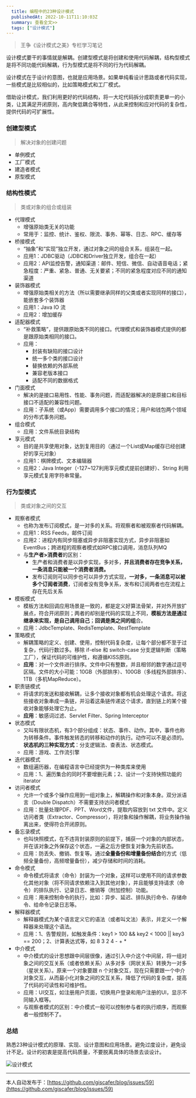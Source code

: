 ```yaml
---
  title: 编程中的23种设计模式
  publishedAt: 2022-10-11T11:10:03Z
  summary: 查看全文>>
  tags: ["设计模式"]
---
```


> 王争《设计模式之美》专栏学习笔记

设计模式要干的事情就是解耦。创建型模式是将创建和使用代码解耦，结构型模式是将不同功能代码解耦，行为型模式是将不同的行为代码解耦。

设计模式在于设计的意图，也就是应用场景。如果单纯看设计思路或者代码实现，一些模式是比较相似的，比如策略模式和工厂模式。

借助设计模式，我们利用更好的代码结构，将一大坨代码拆分成职责更单一的小类，让其满足开闭原则，高内聚低耦合等特性，从此来控制和应对代码的复杂性，提供代码的可扩展性。
### 创建型模式
> 解决对象的创建问题

- 单例模式
- 工厂模式
- 建造者模式
- 原型模式

### 结构性模式

> 类或对象的组合或组装

- 代理模式
   - 增强原始类无关的功能
   - 常用于：监控、统计、鉴权、限流、事务、幂等、日志、RPC、缓存等
- 桥接模式
   - “抽象”和“实现”独立开发，通过对象之间的组合关系，组装在一起。
   - 应用1：JDBC驱动（JDBC和Driver独立开发，组合在一起）
   - 应用2：API监控告警，通知渠道：邮件、短信、微信、自动语音电话；紧急程度：严重、紧急、普通、无关要紧；不同的紧急程度对应不同的通知渠道
- 装饰器模式
   - 增强原始类相关的方法（所以需要继承同样的父类或者实现同样的接口），能嵌套多个装饰器
   - 应用1：Java IO 流
   - 应用2：增加缓存
- 适配器模式
   - “补救策略”，提供跟原始类不同的接口。代理模式和装饰器模式提供的都是跟原始类相同的接口。
   - 应用：
      - 封装有缺陷的接口设计
      - 统一多个类的接口设计
      - 替换依赖的外部系统
      - 兼容老版本接口
      - 适配不同的数据格式
- 门面模式
   - 解决的是接口易用性、性能、事务问题，而适配器解决的是原接口和目标接口不适配的兼容性问题。
   - 应用：子系统（或App）需要调用多个接口的情况；用户和钱包两个领域的分布式事务问题。
- 组合模式
   - 应用：文件系统目录结构
- 享元模式
   - 目的是共享使用对象，达到复用目的（通过一个List或Map缓存已经创建好的享元对象）
   - 应用1：棋牌模式、文本编辑器
   - 应用2：Java Integer（-127~127利用享元模式提前创建好）、String 利用享元模式复用字符串常量。

### 行为型模式

> 类或对象之间的交互

- 观察者模式
   - 也称为发布订阅模式，是一对多的关系。将观察者和被观察者代码解耦。
   - 应用1：RSS Feeds，邮件订阅
   - 应用2：进程内有同步阻塞或异步非阻塞实现方式，异步非阻塞如EventBus；跨进程的观察者模式如RPC接口调用，消息队列MQ
   - 与**生产者>消费者**的区别：
      - 生产者和消费者是以异步实现，多对多，**并且消费者存在竞争关系，一条消息只能被一个消费者消费。**
      - 发布订阅则可以同步也可以异步方式实现，**一对多，一条消息可以被多个订阅者消费**，订阅者没有竞争关系，发布和订阅两者也在流程上存在先后关系
- 模板模式
   - 模板方法和回调应用场景是一致的，都是定义好算法骨架，并对外开放扩展点，符合开闭原则；两者的却别是代码的实现上不同，**模板方法是通过继承来实现，是自己调用自己**；**回调是类之间的组**合。
   - 应用：JdbcTemplate、RedisTemplate、RestTemplate
- 策略模式
   - 解耦策略的定义、创建、使用，控制代码复杂度，让每个部分都不至于过复杂，代码行数过多。移除 if-else 和 switch-case 分支逻辑判断（策略工厂），保证代码的可维护性，和遵循KISS原则。
   - **应用**：对一个文件进行排序。文件中只有整数，并且相邻的数字通过逗号区隔。文件的大小可能：10GB（外部排序）、100GB（多线程外部排序）、	1TB（多机MapReduce）。
- 职责链模式
   - 将请求的发送和接收解耦，让多个接收对象都有机会处理这个请求。将这些接收对象串成一条链，并沿着这条链传递这个请求，直到链上的某个接收对象能够处理它为止。
   - **应用**：敏感词过滤、Servlet Filter、Spring Interceptor
- 状态模式
   - 又叫有限状态机，有3个部分组成：状态、事件、动作。其中，事件也称为转移条件。事件触发转态的转移和动作的执行。动作可以不是必须的。**状态机的三种实现方式**：分支逻辑法、查表法、状态模式。
   - 应用：游戏、工作流引擎
- 迭代器模式
   - 数组遍历器，在编程语言中已经提供为一种类库来使用
   - 应用：1、遍历集合的同时不要增删元素；2、设计一个支持快照功能的iterator
- 访问者模式
   - 允许一个或多个操作应用到一组对象上，解耦操作和对象本身。双分派语言（Double Dispatch）不需要支持访问者模式
   - 应用：批量处理PDF、PPT、Word文件，提取内容放到 txt 文件中。定义访问者类（Extractor、Compressor），将对象和操作解耦，将业务操作抽离出来，使得符合开闭原则。
- 备忘录模式
   - 也叫快照模式，在不违背封装原则的前提下，捕获一个对象的内部状态，并在该对象之外保存这个状态，一遍之后方便恢复对象为先前状态。
   - 应用：防丢失、撤销、恢复等。通过**全量备份和增量备份结合**的方式（低频全量备份，高频增量备份），减少存储和时间的消耗。
- 命令模式
   - 命令模式将请求（命令）封装为一个对象，这样可以使用不同的请求参数化其他对象（将不同请求依赖注入到其他对象），并且能够支持请求（命令）的排队执行、记录日志、撤销等（附加控制）功能。
   - 应用：用来控制命令的执行，比如：异步、延迟、排队执行命令、存储命令、给命令记录日志等。
- 解释器模式
   - 解释器模式为某个语言定义它的语法（或者叫文法）表示，并定义一个解释器来处理这个语法。
   - 应用：1、告警规则，如触发条件：key1 > 100 && key2 < 1000 || key3 == 200；2、计算表达式等，如 8 3 2 4 - + *
- 中介模式
   - 中介模式的设计思想跟中间层很像，通过引入中介这个中间层，将一组对象之间的交互关系（或者依赖关系）从多对多（网状关系）转换为一对多（星状关系）。原来一个对象要跟 n 个对象交互，现在只需要跟一个中介对象交互，从而最小化对象之间的交互关系，降低了代码的复杂度，提高了代码的可读性和可维护性。
   - 应用：UI交互，如注册用户页面，切换用户登录和用户注册的UI，显示不同输入框等。
   - 与观察者模式的区别：中介模式一般可以控制参与者的执行顺序，而观察者一般控制不了。

### 总结

熟悉23种设计模式的原理、实现、设计意图和应用场景。避免过度设计，避免设计不足。设计的初衷是提高代码质量，不要脱离具体的场景去谈设计。
 
![设计模式](https://user-images.githubusercontent.com/8676711/195074843-ce384709-1ed1-4aeb-8a67-24e1aabe6984.png)




---
本人自动发布于：[https://github.com/giscafer/blog/issues/59](https://github.com/giscafer/blog/issues/59)
